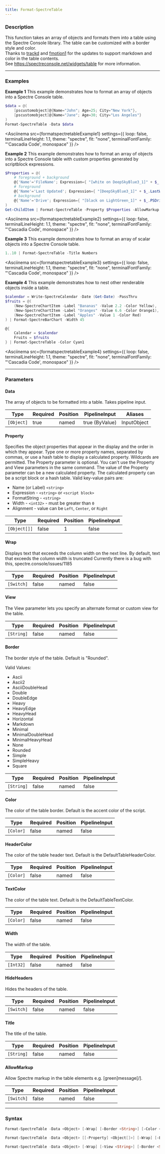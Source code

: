 ```yaml
---
title: Format-SpectreTable
---
```









### Description

This function takes an array of objects and formats them into a table using the Spectre Console library. The table can be customized with a border style and color.  
Thanks to [trackd](https://github.com/trackd) and [fmotion1](https://github.com/fmotion1) for the updates to support markdown and color in the table contents.  
See https://spectreconsole.net/widgets/table for more information.



---


### Examples


**Example 1**
This example demonstrates how to format an array of objects into a Spectre Console table.



```powershell
$data = @(
    [pscustomobject]@{Name="John"; Age=25; City="New York"},
    [pscustomobject]@{Name="Jane"; Age=30; City="Los Angeles"}
)
Format-SpectreTable -Data $data
```
<Asciinema
    src={formatspectretableExample1}
    settings={{
        loop: false,
        terminalLineHeight: 1.1,
        theme: "spectre",
        fit: "none",
        terminalFontFamily: "'Cascadia Code', monospace"
    }}
/>


**Example 2**
This example demonstrates how to format an array of objects into a Spectre Console table with custom properties generated by scriptblock expressions.



```powershell
$Properties = @(
    # foreground + background
    @{'Name'='FileName'; Expression={ "[white on DeepSkyBlue3_1]" + $_.Name + "[/]" }},
    # foreground
    @{'Name'='Last Updated'; Expression={ "[DeepSkyBlue3_1]" + $_.LastWriteTime.ToString() + "[/]" }},
    # background
    @{'Name'='Drive'; Expression={ "[black on LightGreen_1]" + $_.PSDrive.Root + "[/]" }}
)
Get-ChildItem | Format-SpectreTable -Property $Properties -AllowMarkup
```
<Asciinema
    src={formatspectretableExample2}
    settings={{
        loop: false,
        terminalLineHeight: 1.1,
        theme: "spectre",
        fit: "none",
        terminalFontFamily: "'Cascadia Code', monospace"
    }}
/>


**Example 3**
This example demonstrates how to format an array of scalar objects into a Spectre Console table.



```powershell
1..10 | Format-SpectreTable -Title Numbers
```
<Asciinema
    src={formatspectretableExample3}
    settings={{
        loop: false,
        terminalLineHeight: 1.1,
        theme: "spectre",
        fit: "none",
        terminalFontFamily: "'Cascadia Code', monospace"
    }}
/>


**Example 4**
This example demonstrates how to nest other renderable objects inside a table.



```powershell
$calendar = Write-SpectreCalendar -Date (Get-Date) -PassThru
$fruits = @(
    (New-SpectreChartItem -Label "Bananas" -Value 2.2 -Color Yellow),
    (New-SpectreChartItem -Label "Oranges" -Value 6.6 -Color Orange1),
    (New-SpectreChartItem -Label "Apples" -Value 1 -Color Red)
) | Format-SpectreBarChart -Width 45

@{
    Calendar = $calendar
    Fruits = $fruits
} | Format-SpectreTable -Color Cyan1
```
<Asciinema
    src={formatspectretableExample4}
    settings={{
        loop: false,
        terminalLineHeight: 1.1,
        theme: "spectre",
        fit: "none",
        terminalFontFamily: "'Cascadia Code', monospace"
    }}
/>


---


### Parameters
#### **Data**

The array of objects to be formatted into a table.
Takes pipeline input.






|Type      |Required|Position|PipelineInput |Aliases    |
|----------|--------|--------|--------------|-----------|
|`[Object]`|true    |named   |true (ByValue)|InputObject|



#### **Property**

Specifies the object properties that appear in the display and the order in which they appear.
Type one or more property names, separated by commas, or use a hash table to display a calculated property.
Wildcards are permitted.
The Property parameter is optional. You can't use the Property and View parameters in the same command.
The value of the Property parameter can be a new calculated property.
The calculated property can be a script block or a hash table. Valid key-value pairs are:
* Name (or Label) `<string>`
* Expression - `<string>` or `<script block>`
* FormatString - `<string>`
* Width - `<int32>` - must be greater than `0`
* Alignment - value can be `Left`, `Center`, or `Right`






|Type        |Required|Position|PipelineInput|
|------------|--------|--------|-------------|
|`[Object[]]`|false   |1       |false        |



#### **Wrap**

Displays text that exceeds the column width on the next line. By default, text that exceeds the column width is truncated
Currently there is a bug with this, spectre.console/issues/1185






|Type      |Required|Position|PipelineInput|
|----------|--------|--------|-------------|
|`[Switch]`|false   |named   |false        |



#### **View**

The View parameter lets you specify an alternate format or custom view for the table.






|Type      |Required|Position|PipelineInput|
|----------|--------|--------|-------------|
|`[String]`|false   |named   |false        |



#### **Border**

The border style of the table. Default is "Rounded".



Valid Values:

* Ascii
* Ascii2
* AsciiDoubleHead
* Double
* DoubleEdge
* Heavy
* HeavyEdge
* HeavyHead
* Horizontal
* Markdown
* Minimal
* MinimalDoubleHead
* MinimalHeavyHead
* None
* Rounded
* Simple
* SimpleHeavy
* Square






|Type      |Required|Position|PipelineInput|
|----------|--------|--------|-------------|
|`[String]`|false   |named   |false        |



#### **Color**

The color of the table border. Default is the accent color of the script.






|Type     |Required|Position|PipelineInput|
|---------|--------|--------|-------------|
|`[Color]`|false   |named   |false        |



#### **HeaderColor**

The color of the table header text. Default is the DefaultTableHeaderColor.






|Type     |Required|Position|PipelineInput|
|---------|--------|--------|-------------|
|`[Color]`|false   |named   |false        |



#### **TextColor**

The color of the table text. Default is the DefaultTableTextColor.






|Type     |Required|Position|PipelineInput|
|---------|--------|--------|-------------|
|`[Color]`|false   |named   |false        |



#### **Width**

The width of the table.






|Type     |Required|Position|PipelineInput|
|---------|--------|--------|-------------|
|`[Int32]`|false   |named   |false        |



#### **HideHeaders**

Hides the headers of the table.






|Type      |Required|Position|PipelineInput|
|----------|--------|--------|-------------|
|`[Switch]`|false   |named   |false        |



#### **Title**

The title of the table.






|Type      |Required|Position|PipelineInput|
|----------|--------|--------|-------------|
|`[String]`|false   |named   |false        |



#### **AllowMarkup**

Allow Spectre markup in the table elements e.g. [green]message[/].






|Type      |Required|Position|PipelineInput|
|----------|--------|--------|-------------|
|`[Switch]`|false   |named   |false        |





---


### Syntax
```powershell
Format-SpectreTable -Data <Object> [-Wrap] [-Border <String>] [-Color <Color>] [-HeaderColor <Color>] [-TextColor <Color>] [-Width <Int32>] [-HideHeaders] [-Title <String>] [-AllowMarkup] [<CommonParameters>]
```
```powershell
Format-SpectreTable -Data <Object> [[-Property] <Object[]>] [-Wrap] [-Border <String>] [-Color <Color>] [-HeaderColor <Color>] [-TextColor <Color>] [-Width <Int32>] [-HideHeaders] [-Title <String>] [-AllowMarkup] [<CommonParameters>]
```
```powershell
Format-SpectreTable -Data <Object> [-Wrap] [-View <String>] [-Border <String>] [-Color <Color>] [-HeaderColor <Color>] [-TextColor <Color>] [-Width <Int32>] [-HideHeaders] [-Title <String>] [-AllowMarkup] [<CommonParameters>]
```
